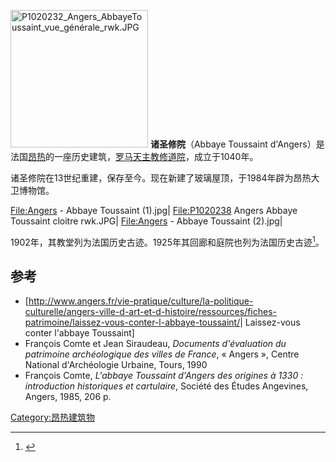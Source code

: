 [[File:P1020232_Angers_AbbayeToussaint_vue_générale_rwk.JPG|220px]]
'''诸圣修院'''（Abbaye Toussaint d'Angers）是法国[[昂热|昂热]]的一座历史建筑，[[罗马天主教|罗马天主教]][[修道院|修道院]]，成立于1040年。

诸圣修院在13世纪重建，保存至今。现在新建了玻璃屋顶，于1984年辟为昂热大卫博物馆。

<gallery>
File:Angers - Abbaye Toussaint (1).jpg|
File:P1020238 Angers Abbaye Toussaint cloitre rwk.JPG|
File:Angers - Abbaye Toussaint (2).jpg|
</gallery>
1902年，其教堂列为法国历史古迹。1925年其回廊和庭院也列为法国历史古迹<ref name="PA00108864">{{Base Mérimée|PA00108864}}</ref>。

==参考==
{{References}}
* [http://www.angers.fr/vie-pratique/culture/la-politique-culturelle/angers-ville-d-art-et-d-histoire/ressources/fiches-patrimoine/laissez-vous-conter-l-abbaye-toussaint/| Laissez-vous conter l'abbaye Toussaint]{{dead link|date=2018年1月 |bot=InternetArchiveBot |fix-attempted=yes }}
*François Comte et Jean Siraudeau, ''Documents d'évaluation du patrimoine archéologique des villes de France'', « Angers », Centre National d'Archéologie Urbaine, Tours, 1990
*François Comte, ''L'abbaye Toussaint d'Angers des origines à 1330 : introduction historiques et cartulaire'', Société des Études Angevines, Angers, 1985, 206 p.
[[Category:昂热建筑物|Category:昂热建筑物]]